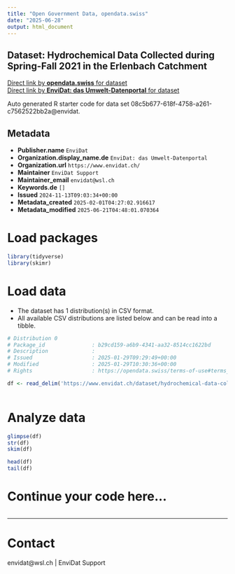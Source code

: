 ```yaml
---
title: "Open Government Data, opendata.swiss"
date: "2025-06-28"
output: html_document
---
```


## Dataset: Hydrochemical Data Collected during Spring-Fall 2021 in the Erlenbach Catchment



[Direct link by **opendata.swiss** for dataset](https://opendata.swiss/de/dataset/hydrochemical-data-collected-during-spring-fall-2021-in-the-erlenbach-catchment)<br>
[Direct link by **EnviDat: das Umwelt-Datenportal** for dataset](https://www.envidat.ch/#/metadata/hydrochemical-data-collected-during-spring-fall-2021-in-the-erlenbach-catchment)

Auto generated R starter code for data set 08c5b677-618f-4758-a261-c7562522bb2a@envidat.

## Metadata

- **Publisher.name** `EnviDat`
- **Organization.display_name.de** `EnviDat: das Umwelt-Datenportal`
- **Organization.url** `https://www.envidat.ch/`
- **Maintainer** `EnviDat Support`
- **Maintainer_email** `envidat@wsl.ch`
- **Keywords.de** `[]`
- **Issued** `2024-11-13T09:03:34+00:00`
- **Metadata_created** `2025-02-01T04:27:02.916617`
- **Metadata_modified** `2025-06-21T04:48:01.070364`


# Load packages

```r

library(tidyverse)
library(skimr)

```

# Load data

-   The dataset has 1 distribution(s) in CSV format.
-   All available CSV distributions are listed below and can be read into a tibble.

```r

# Distribution 0
# Package_id               : b29cd159-a6b9-4341-aa32-8514cc1622bd
# Description              : 
# Issued                   : 2025-01-29T09:29:49+00:00
# Modified                 : 2025-01-29T10:30:36+00:00
# Rights                   : https://opendata.swiss/terms-of-use#terms_by

df <- read_delim('https://www.envidat.ch/dataset/hydrochemical-data-collected-during-spring-fall-2021-in-the-erlenbach-catchment/resource/82bfc5c5-c6af-4954-80aa-f1478fe92157')



```

# Analyze data

```r

glimpse(df)
str(df)
skim(df)

head(df)
tail(df)

```

# Continue your code here...

```r

```

------------------------------------------------------------------------

# Contact

envidat@wsl.ch | EnviDat Support
